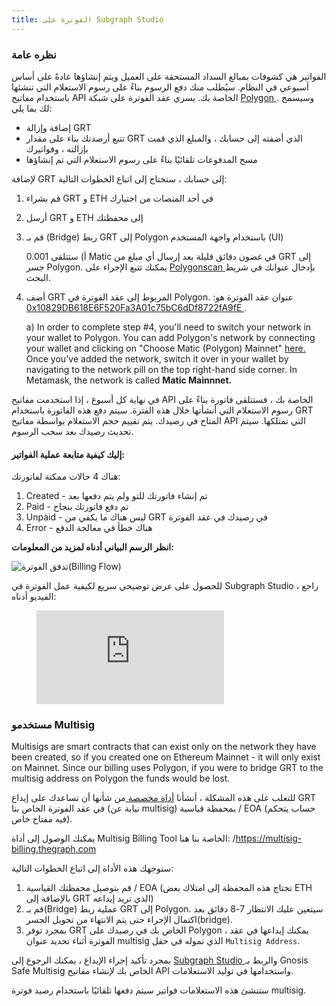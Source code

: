 ```yaml
---
title: الفوترة على Subgraph Studio
---
```


### نظره عامة

الفواتير هي كشوفات بمبالغ السداد المستحقة على العميل ويتم إنشاؤها عادةً على أساس أسبوعي في النظام. سيُطلب منك دفع الرسوم بناءً على رسوم الاستعلام التي تنشئها باستخدام مفاتيح API الخاصة بك. يسري عقد الفوترة على شبكة [ Polygon ](https://polygon.technology/). وسيسمح لك بما يلي:

- إضافة وإزالة GRT
- تتبع أرصدتك بناء على مقدار GRT الذي أضفته إلى حسابك ، والمبلغ الذي قمت بإزالته ، وفواتيرك
- مسح المدفوعات تلقائيًا بناءً على رسوم الاستعلام التي تم إنشاؤها

لإضافة GRT إلى حسابك ، ستحتاج إلى اتباع الخطوات التالية:

1. قم بشراء GRT و ETH في أحد المنصات من اختيارك
2. أرسل GRT و ETH إلى محفظتك
3. قم بـ (Bridge) ربط GRT إلى Polygon باستخدام واجهة المستخدم (UI)

   أ) ستتلقى 0.001 Matic في غضون دقائق قليلة بعد إرسال أي مبلغ من GRT إلى جسر Polygon. يمكنك تتبع الإجراء على [ Polygonscan ](https://polygonscan.com/) بإدخال عنوانك في شريط البحث.

4. أضف GRT المربوط إلى عقد الفوترة في Polygon. عنوان عقد الفوترة هو: [ 0x10829DB618E6F520Fa3A01c75bC6dDf8722fA9fE ](https://polygonscan.com/address/0x10829DB618E6F520Fa3A01c75bC6dDf8722fA9fE).

   a) In order to complete step #4, you'll need to switch your network in your wallet to Polygon. You can add Polygon's network by connecting your wallet and clicking on "Choose Matic (Polygon) Mainnet" [here.](https://chainlist.org/) Once you've added the network, switch it over in your wallet by navigating to the network pill on the top right-hand side corner. In Metamask, the network is called **Matic Mainnnet.**

في نهاية كل أسبوع ، إذا استخدمت مفاتيح API الخاصة بك ، فستتلقى فاتورة بناءً على رسوم الاستعلام التي أنشأتها خلال هذه الفترة. سيتم دفع هذه الفاتورة باستخدام GRT المتاح في رصيدك. يتم تقييم حجم الاستعلام بواسطة مفاتيح API التي تمتلكها. سيتم تحديث رصيدك بعد سحب الرسوم.

#### إليك كيفية متابعة عملية الفواتير:

هناك 4 حالات ممكنة لفاتورتك:

1. Created - تم إنشاء فاتورتك للتو ولم يتم دفعها بعد
2. Paid - تم دفع فاتورتك بنجاح
3. Unpaid - ليس هناك ما يكفي من GRT في رصيدك في عقد الفوترة
4. Error - هناك خطأ في معالجة الدفع

**انظر الرسم البياني أدناه لمزيد من المعلومات:**

![تدفق الفوترة(Billing Flow)](/img/billing-flow.png)

للحصول على عرض توضيحي سريع لكيفية عمل الفوترة في Subgraph Studio ، راجع الفيديو أدناه:

<figure className="video-container">
  <iframe
    className="video-iframe"
    src="https://www.youtube.com/embed/UrfIpm-Vlgs"
    title="مشغل فيديو يوتيوب"
    frameBorder="0"
    allowFullScreen
  ></iframe>
</figure>

### مستخدمو Multisig

Multisigs are smart contracts that can exist only on the network they have been created, so if you created one on Ethereum Mainnet - it will only exist on Mainnet. Since our billing uses Polygon, if you were to bridge GRT to the multisig address on Polygon the funds would be lost.

للتغلب على هذه المشكلة ، أنشأنا [ أداة مخصصة ](https://multisig-billing.thegraph.com/) من شأنها أن تساعدك على إيداع GRT في عقد الفوترة الخاص بنا (نيابة عن multisig) بمحفظة قياسية / EOA (حساب يتحكم فيه مفتاح خاص).

يمكنك الوصول إلى أداة Multisig Billing Tool الخاصة بنا هنا: /https://multisig-billing.thegraph.com

ستوجهك هذه الأداة إلى اتباع الخطوات التالية:

1. قم بتوصيل محفظتك القياسية / EOA (تحتاج هذه المحفظة إلى امتلاك بعض ETH بالإضافة إلى GRT الذي تريد إيداعه)
2. قم بـ(Bridge) عملية ربط GRT إلى Polygon. سيتعين عليك الانتظار 7-8 دقائق بعد اكتمال الإجراء حتى يتم الانتهاء من تحويل الجسر(bridge).
3. بمجرد توفر GRT الخاص بك في رصيدك على Polygon ، يمكنك إيداعها في عقد الفوترة أثناء تحديد عنوان multisig الذي تموله في حقل `Multisig Address`.

بمجرد تأكيد إجراء الإيداع ، يمكنك الرجوع إلى [ Subgraph Studio ](https://thegraph.com/studio/) والربط بـ Gnosis Safe Multisig الخاص بك لإنشاء مفاتيح API واستخدامها في توليد الاستعلامات.

ستنشئ هذه الاستعلامات فواتير سيتم دفعها تلقائيًا باستخدام رصيد فوترة multisig.
